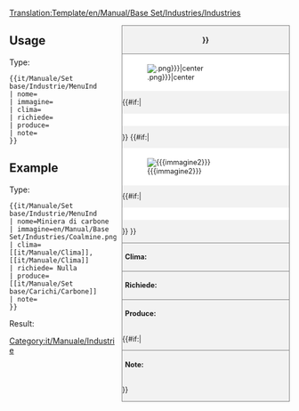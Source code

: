<noinclude>[[Translation:Template/en/Manual/Base Set/Industries/Industries]]</noinclude><!--
Questo è un template per le industrie. '''DO NOT EDIT THIS PAGE''', edit the specific article instead.
--><!--
--><div style="float:right; width:300px; font-size:90%; border:1px solid gray; background-color:#f2f2f2; margin-left:10px; margin-bottom:10px">
<div style="text-align:center; border-bottom:1px solid gray; padding:5px"><strong>{{{nome|{{PAGENAME}}}}}</strong></div>
<div style="background-color:white; padding:5px">[[File:{{{immagine|{{PAGENAME}}.png}}}|center]]</div>
{{#if:{{{caption|}}}|<div style="text-align:center; background-color:white; padding:5px">{{{caption}}}</div>}}
{{#if:{{{immagine2|}}}|<div style="background-color:white; padding:5px">[[File:{{{immagine2}}}|center]]</div>
{{#if:{{{caption2|}}}|<div style="text-align:center; background-color:white; padding:5px">{{{caption2}}}</div>}}
}}<div style="border-top:1px solid gray; padding:5px"><strong>Clima:</strong> {{{clima}}}</div>
<div style="border-top:1px solid gray; padding:5px"><strong>Richiede:</strong> {{{richiede}}}</div>
<div style="border-top:1px solid gray; padding:5px"><strong>Produce:</strong> {{{produce}}}</div>
{{#if:{{{notes|}}}|<div style="border-top:1px solid gray; padding:5px"><strong>Note:</strong> {{{note|Nessuna}}}</div>}}
</div><noinclude>

{{en/-}}
==Usage==
Type:
<pre>{{it/Manuale/Set base/Industrie/MenuInd
| nome=
| immagine=
| clima=
| richiede=
| produce=
| note=
}}</pre>

==Example==
Type:
<pre>{{it/Manuale/Set base/Industrie/MenuInd
| nome=Miniera di carbone
| immagine=en/Manual/Base Set/Industries/Coalmine.png
| clima=[[it/Manuale/Clima]], [[it/Manuale/Clima]]
| richiede= Nulla
| produce= [[it/Manuale/Set base/Carichi/Carbone]]
| note=
}}</pre>
Result:
{{it/Manuale/Set base/Industrie/MenuInd
| nome=Miniera di carbone
| immagine=en/Manual/Base Set/Industries/Coalmine.png
| clima=[[it/Manuale/Clima]], [[it/Manuale/Clima]]
| richiede= Nulla
| produce= [[it/Manuale/Set base/Carichi/Carbone]]
| note=
}}
</noinclude><includeonly>
[[Category:it/Manuale/Industrie]]</includeonly>